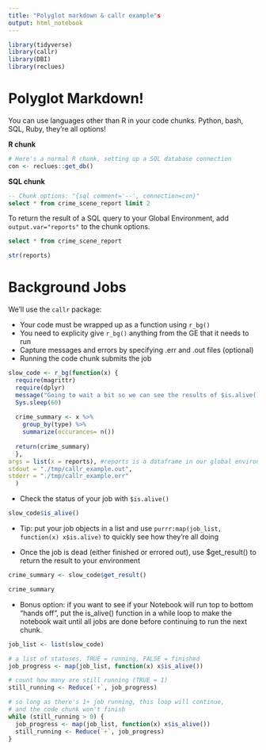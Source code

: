 ```yaml
---
title: "Polyglot markdown & callr example"s
output: html_notebook
---
```

```r
library(tidyverse)
library(callr)
library(DBI)
library(reclues)
```

# Polyglot Markdown!

You can use languages other than R in your code chunks. Python, bash, SQL, Ruby, they're all options!

**R chunk** 
```r
# Here's a normal R chunk, setting up a SQL database connection
con <- reclues::get_db()
```

**SQL chunk** 
```sql
-- Chunk options: "{sql comment='--', connection=con}"
select * from crime_scene_report limit 2
```

To return the result of a SQL query to your Global Environment, add `output.var="reports"` to the chunk options.

```sql
select * from crime_scene_report
```

```r
str(reports)
```

# Background Jobs

We'll use the `callr` package:

* Your code must be wrapped up as a function using `r_bg()`
* You need to explicity give `r_bg()` anything from the GE that it needs to run
* Capture messages and errors by specifying .err and .out files (optional)
* Running the code chunk submits the job

```r
slow_code <- r_bg(function(x) {
  require(magrittr)
  require(dplyr)
  message("Going to wait a bit so we can see the results of $is.alive()")
  Sys.sleep(60)
  
  crime_summary <- x %>% 
    group_by(type) %>% 
    summarize(occurances= n())
  
  return(crime_summary)
  },
args = list(x = reports), #reports is a dataframe in our global environment
stdout = "./tmp/callr_example.out",
stderr = "./tmp/callr_example.err"
  )
```

* Check the status of your job with `$is.alive()`

```r
slow_code$is_alive()
```

* Tip: put your job objects in a list and use `purrr:map(job_list, function(x) x$is.alive)` to quickly see how they're all doing

* Once the job is dead (either finished or errored out), use $get_result() to return the result to your environment

```r
crime_summary <- slow_code$get_result()

crime_summary
```

* Bonus option: if you want to see if your Notebook will run top to bottom "hands off", put the is_alive() function in a while loop to make the notebook wait until all jobs are done before continuing to run the next chunk. 

```r
job_list <- list(slow_code)

# a list of statuses, TRUE = running, FALSE = finished
job_progress <- map(job_list, function(x) x$is_alive())

# count how many are still running (TRUE = 1)
still_running <- Reduce(`+`, job_progress)

# so long as there's 1+ job running, this loop will continue, 
# and the code chunk won't finish
while (still_running > 0) {
  job_progress <- map(job_list, function(x) x$is_alive())
  still_running <- Reduce(`+`, job_progress)
}

```


